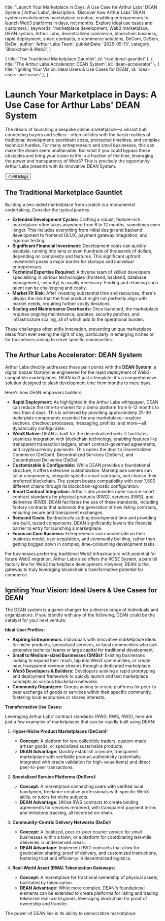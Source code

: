 
  title: 'Launch Your Marketplace in Days: A Use Case for Arthur Labs\' DEAN System | Arthur Labs',
  description: 'Discover how Arthur Labs\' DEAN system revolutionizes marketplace creation, enabling entrepreneurs to launch Web3 platforms in days, not months. Explore ideal use cases and customers.',
  keywords: 'marketplace development, Web3 marketplace, DEAN system, Arthur Labs, decentralized commerce, blockchain business, rapid deployment, smart contracts, e-commerce solutions, DeCom, DeServ, DeDe',
  author: 'Arthur Labs Team',
  publishDate: '2025-05-15',
  category: 'Blockchain & Web3',
}

  { title: 'The Traditional Marketplace Gauntlet', id: 'traditional-gauntlet' },
  { title: 'The Arthur Labs Accelerator: DEAN System', id: 'dean-accelerator' },
  { title: 'Igniting Your Vision: Ideal Users & Use Cases for DEAN', id: 'ideal-users-use-cases' },
]

<HeroPattern />

# Launch Your Marketplace in Days: A Use Case for Arthur Labs' DEAN System

The dream of launching a bespoke online marketplace—a vibrant hub connecting buyers and sellers—often collides with the harsh realities of traditional development: exorbitant costs, protracted timelines, and complex technical hurdles. For many entrepreneurs and small businesses, this can make the dream seem unattainable. But what if you could bypass these obstacles and bring your vision to life in a fraction of the time, leveraging the power and transparency of Web3? This is precisely the opportunity Arthur Labs presents with its innovative DEAN System.

<div className="not-prose mt-6 mb-16 flex gap-3">
  <Button href="/blogs" arrow="left">
    <>All Blogs</>
  </Button>
</div>

<h2 id="traditional-gauntlet">The Traditional Marketplace Gauntlet</h2>

Building a two-sided marketplace from scratch is a monumental undertaking. Consider the typical journey:

*   **Extended Development Cycles:** Crafting a robust, feature-rich marketplace often takes anywhere from 6 to 12 months, sometimes even longer. This includes everything from initial design and backend development to frontend UI/UX, payment gateway integration, and rigorous testing.
*   **Significant Financial Investment:** Development costs can quickly escalate, running into tens or even hundreds of thousands of dollars, depending on complexity and features. This significant upfront investment poses a major barrier for startups and individual entrepreneurs.
*   **Technical Expertise Required:** A diverse team of skilled developers specializing in various technologies (frontend, backend, database management, security) is usually necessary. Finding and retaining such talent can be challenging and costly.
*   **Market Fit Risk:** After investing substantial time and resources, there's always the risk that the final product might not perfectly align with market needs, requiring further costly iterations.
*   **Scaling and Maintenance Overheads:** Once launched, the marketplace requires ongoing maintenance, updates, security patches, and infrastructure scaling, all of which add to the operational burden.

These challenges often stifle innovation, preventing unique marketplace ideas from ever seeing the light of day, particularly in emerging niches or for businesses aiming to serve specific communities.

<h2 id="dean-accelerator">The Arthur Labs Accelerator: DEAN System</h2>

Arthur Labs directly addresses these pain points with the **DEAN System**, a digital bazaar factoryline engineered for the rapid deployment of Web3-compatible marketplaces. DEAN isn't just a template; it's a comprehensive solution designed to slash development time from months to mere days.

Here's how DEAN empowers builders:

*   **Rapid Deployment:** As highlighted in the Arthur Labs whitepaper, DEAN can reduce the time-to-market for a demo platform from 6-12 months to less than 4 days. This is achieved by providing approximately 25-30 boilerplate components essential for any marketplace—explore sections, checkout processes, messaging, profiles, and more—all dynamically configurable.
*   **Web3 Native:** DEAN is built for the decentralized web. It facilitates seamless integration with blockchain technology, enabling features like transparent transaction ledgers, smart contract-governed agreements, and cryptocurrency payments. This opens the door to Decentralized Commerce (DeCom), Decentralized Services (DeServ), and Decentralized Deliveries (DeDe).
*   **Customizable & Configurable:** While DEAN provides a foundational structure, it offers extensive customization. Marketplace owners can tailor components, integrate specific smart contracts, and choose their preferred blockchain. The system boasts compatibility with over 7,500 different chains through its blockchain-agnostic configuration.
*   **Smart Contract Integration:** Arthur Labs provides open-source smart contract standards for physical products (RWG), services (RWS), and deliveries (RWD). DEAN facilitates the use of these standards, including factory contracts that automate the generation of new listing contracts, ensuring secure and transparent exchanges.
*   **Reduced Costs:** By drastically cutting development time and providing pre-built, tested components, DEAN significantly lowers the financial barrier to entry for launching a marketplace.
*   **Focus on Core Business:** Entrepreneurs can concentrate on their business model, user acquisition, and community building, rather than getting bogged down in complex, time-consuming development tasks.

For businesses preferring traditional Web2 infrastructure with potential for future Web3 migration, Arthur Labs also offers the ROSE System, a parallel factory line for Web2 marketplace development. However, DEAN is the gateway to truly leveraging blockchain's transformative potential for commerce.

<h2 id="ideal-users-use-cases">Igniting Your Vision: Ideal Users & Use Cases for DEAN</h2>

The DEAN system is a game-changer for a diverse range of individuals and organizations. If you identify with any of the following, DEAN could be the catalyst for your next venture:

**Ideal User Profiles:**

*   **Aspiring Entrepreneurs:** Individuals with innovative marketplace ideas for niche products, specialized services, or local communities who lack extensive technical teams or large capital for traditional development.
*   **Small to Medium-sized Businesses (SMBs):** Existing businesses looking to expand their reach, tap into Web3 communities, or create new, transparent revenue streams through a dedicated marketplace.
*   **Web3 Developers & Builders:** Developers seeking a rapid prototyping and deployment framework to quickly launch and test marketplace concepts on various blockchain networks.
*   **Community Organizers:** Groups aiming to create platforms for peer-to-peer exchange of goods or services within their specific community, fostering local economies or shared interests.

**Transformative Use Cases:**

Leveraging Arthur Labs' contract standards (RWG, RWS, RWD), here are just a few examples of marketplaces that can be rapidly built using DEAN:

1.  **Hyper-Niche Product Marketplaces (DeCom):**
    *   **Concept:** A platform for rare collectible traders, custom-made artisan goods, or specialized sustainable products.
    *   **DEAN Advantage:** Quickly establish a secure, transparent marketplace with verifiable product authenticity (potentially integrated with oracle validation for high-value items) and direct peer-to-peer transactions.

2.  **Specialized Service Platforms (DeServ):**
    *   **Concept:** A marketplace connecting users with verified local handymen, freelance creative professionals with specific Web3 skills, or tutors for niche subjects.
    *   **DEAN Advantage:** Utilize RWS contracts to create binding agreements for services rendered, with transparent payment terms and milestone tracking, all recorded on-chain.

3.  **Community-Centric Delivery Networks (DeDe):**
    *   **Concept:** A localized, peer-to-peer courier service for small businesses within a town, or a platform for coordinating last-mile deliveries in underserved areas.
    *   **DEAN Advantage:** Implement RWD contracts that allow for geolocation sharing, proof of delivery, and customized instructions, fostering trust and efficiency in decentralized logistics.

4.  **Real-World Asset (RWA) Tokenization Gateways:**
    *   **Concept:** A marketplace for fractional ownership of physical assets, facilitated by tokenization.
    *   **DEAN Advantage:** While more complex, DEAN's foundational elements can be extended to create platforms for listing and trading tokenized real-world goods, leveraging blockchain for proof of ownership and transfer.

The power of DEAN lies in its ability to democratize marketplace

<div className="mt-16"><Socials /></div>